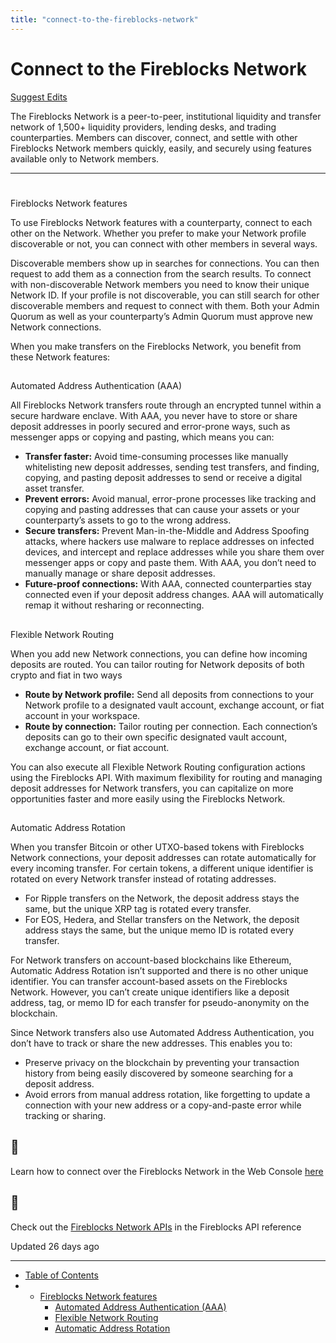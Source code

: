 ```yaml
---
title: "connect-to-the-fireblocks-network"
---
```

  
  # Connect to the Fireblocks Network

[Suggest Edits](/edit/connect-to-the-fireblocks-network)

The Fireblocks Network is a peer-to-peer, institutional liquidity and transfer network of 1,500+ liquidity providers, lending desks, and trading counterparties. Members can discover, connect, and settle with other Fireblocks Network members quickly, easily, and securely using features available only to Network members.

* * *

  

# 

Fireblocks Network features

[](#fireblocks-network-features)

To use Fireblocks Network features with a counterparty, connect to each other on the Network. Whether you prefer to make your Network profile discoverable or not, you can connect with other members in several ways.

Discoverable members show up in searches for connections. You can then request to add them as a connection from the search results. To connect with non-discoverable Network members you need to know their unique Network ID. If your profile is not discoverable, you can still search for other discoverable members and request to connect with them. Both your Admin Quorum as well as your counterparty’s Admin Quorum must approve new Network connections.

When you make transfers on the Fireblocks Network, you benefit from these Network features:

## 

Automated Address Authentication (AAA)

[](#automated-address-authentication-aaa)

  

All Fireblocks Network transfers route through an encrypted tunnel within a secure hardware enclave. With AAA, you never have to store or share deposit addresses in poorly secured and error-prone ways, such as messenger apps or copying and pasting, which means you can:

*   **Transfer faster:** Avoid time-consuming processes like manually whitelisting new deposit addresses, sending test transfers, and finding, copying, and pasting deposit addresses to send or receive a digital asset transfer.
*   **Prevent errors:** Avoid manual, error-prone processes like tracking and copying and pasting addresses that can cause your assets or your counterparty’s assets to go to the wrong address.
*   **Secure transfers:** Prevent Man-in-the-Middle and Address Spoofing attacks, where hackers use malware to replace addresses on infected devices, and intercept and replace addresses while you share them over messenger apps or copy and paste them. With AAA, you don’t need to manually manage or share deposit addresses.
*   **Future-proof connections:** With AAA, connected counterparties stay connected even if your deposit address changes. AAA will automatically remap it without resharing or reconnecting.

  

## 

Flexible Network Routing

[](#flexible-network-routing)

When you add new Network connections, you can define how incoming deposits are routed. You can tailor routing for Network deposits of both crypto and fiat in two ways

*   **Route by Network profile:** Send all deposits from connections to your Network profile to a designated vault account, exchange account, or fiat account in your workspace.
*   **Route by connection:** Tailor routing per connection. Each connection’s deposits can go to their own specific designated vault account, exchange account, or fiat account.

You can also execute all Flexible Network Routing configuration actions using the Fireblocks API. With maximum flexibility for routing and managing deposit addresses for Network transfers, you can capitalize on more opportunities faster and more easily using the Fireblocks Network.

  

## 

Automatic Address Rotation

[](#automatic-address-rotation)

When you transfer Bitcoin or other UTXO-based tokens with Fireblocks Network connections, your deposit addresses can rotate automatically for every incoming transfer. For certain tokens, a different unique identifier is rotated on every Network transfer instead of rotating addresses.

*   For Ripple transfers on the Network, the deposit address stays the same, but the unique XRP tag is rotated every transfer.
*   For EOS, Hedera, and Stellar transfers on the Network, the deposit address stays the same, but the unique memo ID is rotated every transfer.

For Network transfers on account-based blockchains like Ethereum, Automatic Address Rotation isn’t supported and there is no other unique identifier. You can transfer account-based assets on the Fireblocks Network. However, you can’t create unique identifiers like a deposit address, tag, or memo ID for each transfer for pseudo-anonymity on the blockchain.

Since Network transfers also use Automated Address Authentication, you don’t have to track or share the new addresses. This enables you to:

*   Preserve privacy on the blockchain by preventing your transaction history from being easily discovered by someone searching for a deposit address.
*   Avoid errors from manual address rotation, like forgetting to update a connection with your new address or a copy-and-paste error while tracking or sharing.

  
<Info>

## 📘

Learn how to connect over the Fireblocks Network in the Web Console [here](https://support.fireblocks.io/hc/en-us/articles/6107078528540-Configuring-your-Fireblocks-Network-profile)



</Info>  
<Info>

## 📘

Check out the [Fireblocks Network APIs](/reference/getnetworkconnections) in the Fireblocks API reference



</Info>

Updated 26 days ago

* * *

*   [Table of Contents](#)
*   *   [Fireblocks Network features](#fireblocks-network-features)
        *   [Automated Address Authentication (AAA)](#automated-address-authentication-aaa)
        *   [Flexible Network Routing](#flexible-network-routing)
        *   [Automatic Address Rotation](#automatic-address-rotation)